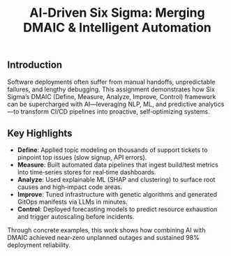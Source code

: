 ﻿---
title: "AI‑Driven Six Sigma: Merging DMAIC & Intelligent Automation"
description: "An in-depth exploration of integrating Six Sigma DMAIC methodology with AI‑powered tools to optimize software delivery and operational workflows."
pubDate: "2025-07-13"
---

## Introduction

Software deployments often suffer from manual handoffs, unpredictable failures, and lengthy debugging. This assignment demonstrates how Six Sigma’s DMAIC (Define, Measure, Analyze, Improve, Control) framework can be supercharged with AI—leveraging NLP, ML, and predictive analytics—to transform CI/CD pipelines into proactive, self‑optimizing systems.

## Key Highlights

- **Define**: Applied topic modeling on thousands of support tickets to pinpoint top issues (slow signup, API errors).
- **Measure**: Built automated data pipelines that ingest build/test metrics into time‑series stores for real‑time dashboards.
- **Analyze**: Used explainable ML (SHAP and clustering) to surface root causes and high‑impact code areas.
- **Improve**: Tuned infrastructure with genetic algorithms and generated GitOps manifests via LLMs in minutes.
- **Control**: Deployed forecasting models to predict resource exhaustion and trigger autoscaling before incidents.

Through concrete examples, this work shows how combining AI with DMAIC achieved near‑zero unplanned outages and sustained 98% deployment reliability.
